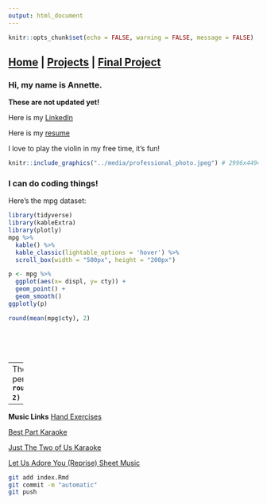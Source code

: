 ```yaml
---
output: html_document
---
```


```r
knitr::opts_chunk$set(echo = FALSE, warning = FALSE, message = FALSE)
```
## [Home](https://annettelewis.github.io/) | [Projects](https://annettelewis.github.io/projects/) | [Final Project](https://annettelewis.github.io/final_project/)

### Hi, my name is Annette.

**These are not updated yet!**

Here is my [LinkedIn](https://www.linkedin.com/in/annette-lewis-68314b216/)

Here is my [resume](http://annettelewis.github.io/media/Resume.pdf)

I love to play the violin in my free time, it's fun!

```r
knitr::include_graphics("../media/professional_photo.jpeg") # 2996x4494
```

### I can do coding things!

Here's the mpg dataset:
```r
library(tidyverse)
library(kableExtra)
library(plotly)
mpg %>% 
  kable() %>% 
  kable_classic(lightable_options = 'hover') %>% 
  scroll_box(width = "500px", height = "200px")

p <- mpg %>% 
  ggplot(aes(x= displ, y= cty)) +
  geom_point() +
  geom_smooth()
ggplotly(p)

round(mean(mpg$cty), 2)

```
<br><br><br>

---
The mean city miles per gallon is **`r round(mean(mpg$cty), 2)`** in this dataset

---


**Music Links**
[Hand Exercises](https://youtu.be/TSrfB7JIzxY)

[Best Part Karaoke](https://www.youtube.com/watch?v=cpzT2M2x_Kw) 

[Just The Two of Us Karaoke](https://www.youtube.com/watch?v=bgtb1G9R0P8)

[Let Us Adore You (Reprise) Sheet Music](https://musescore.com/user/115287/scores/5701224)

```bash
git add index.Rmd
git commit -m "automatic"
git push
```
